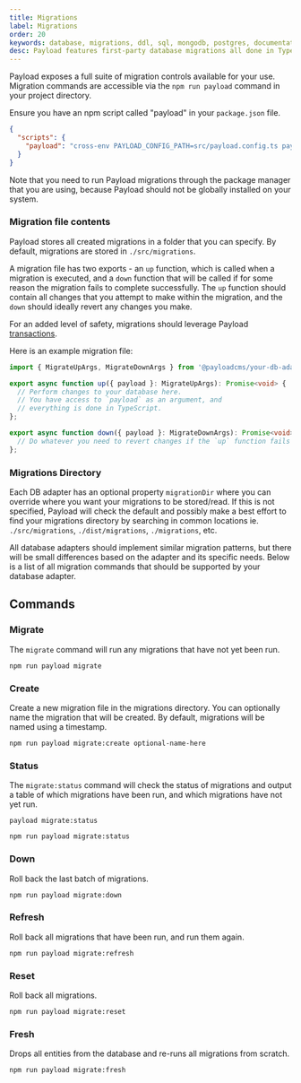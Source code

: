 ```yaml
---
title: Migrations
label: Migrations
order: 20
keywords: database, migrations, ddl, sql, mongodb, postgres, documentation, Content Management System, cms, headless, typescript, node, react, express
desc: Payload features first-party database migrations all done in TypeScript.
---
```


Payload exposes a full suite of migration controls available for your use. Migration commands are accessible via the `npm run payload` command in your project directory.

Ensure you have an npm script called "payload" in your `package.json` file.

```json
{
  "scripts": {
    "payload": "cross-env PAYLOAD_CONFIG_PATH=src/payload.config.ts payload"
  }
}
```

<Banner>
  Note that you need to run Payload migrations through the package manager that you are using, because Payload should not be globally installed on your system.
</Banner>

### Migration file contents

Payload stores all created migrations in a folder that you can specify. By default, migrations are stored in `./src/migrations`.

A migration file has two exports - an `up` function, which is called when a migration is executed, and a `down` function that will be called if for some reason the migration fails to complete successfully. The `up` function should contain all changes that you attempt to make within the migration, and the `down` should ideally revert any changes you make.

For an added level of safety, migrations should leverage Payload [transactions](/docs/database/transactions).

Here is an example migration file:

```ts
import { MigrateUpArgs, MigrateDownArgs } from '@payloadcms/your-db-adapter'

export async function up({ payload }: MigrateUpArgs): Promise<void> {
  // Perform changes to your database here.
  // You have access to `payload` as an argument, and
  // everything is done in TypeScript.
};

export async function down({ payload }: MigrateDownArgs): Promise<void> {
  // Do whatever you need to revert changes if the `up` function fails
};
```

### Migrations Directory

Each DB adapter has an optional property `migrationDir` where you can override where you want your migrations to be stored/read. If this is not specified, Payload will check the default and possibly make a best effort to find your migrations directory by searching in common locations ie. `./src/migrations`, `./dist/migrations`, `./migrations`, etc.

All database adapters should implement similar migration patterns, but there will be small differences based on the adapter and its specific needs. Below is a list of all migration commands that should be supported by your database adapter.

## Commands

### Migrate

The `migrate` command will run any migrations that have not yet been run.

```text
npm run payload migrate
```

### Create

Create a new migration file in the migrations directory. You can optionally name the migration that will be created. By default, migrations will be named using a timestamp.

```text
npm run payload migrate:create optional-name-here
```

### Status

The `migrate:status` command will check the status of migrations and output a table of which migrations have been run, and which migrations have not yet run.

`payload migrate:status`

```text
npm run payload migrate:status
```

### Down

Roll back the last batch of migrations.

```text
npm run payload migrate:down
```

### Refresh

Roll back all migrations that have been run, and run them again.

```text
npm run payload migrate:refresh
```

### Reset

Roll back all migrations.

```text
npm run payload migrate:reset
```

### Fresh

Drops all entities from the database and re-runs all migrations from scratch.

```text
npm run payload migrate:fresh
```
